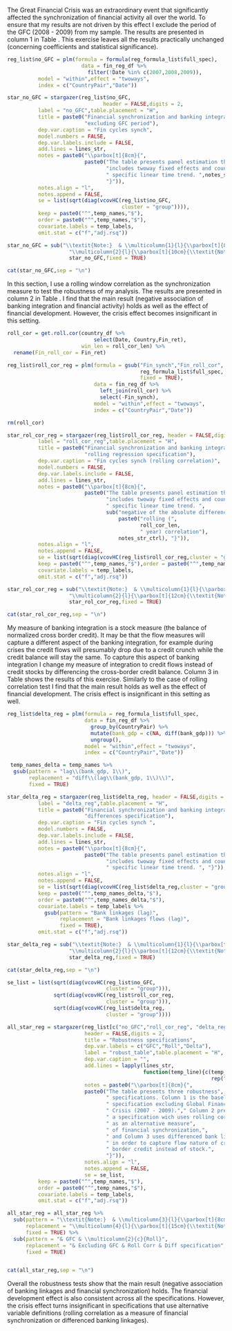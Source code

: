 \subsection{Excluding GFC}

The Great Financial Crisis was an extraordinary event that significantly
affected the synchronization of financial activity all over the world.
To ensure that my results are not driven by this effect I exclude the period
of the GFC (2008 - 2009) from my sample. The results are presented in column 1 in Table \ref{robust_table}. This exercise leaves all the results practically unchanged (concerning coefficients and statistical significance).

```r

reg_list$no_GFC = plm(formula = formula(reg_formula_list$full_spec),
                        data = fin_reg_df %>% 
                          filter(!Date %in% c(2007,2008,2009)),
          model = "within",effect = "twoways",
          index = c("CountryPair","Date"))

```


```r

star_no_GFC = stargazer(reg_list$no_GFC,
                               header = FALSE,digits = 2,
          label = "no_GFC",table.placement = "H",
          title = paste0("Financial synchronization and banking integration: ",
                         "excluding GFC period"),
          dep.var.caption = "Fin cycles synch",
          model.numbers = FALSE,
          dep.var.labels.include = FALSE,
          add.lines = lines_str,
          notes = paste0("\\parbox[t]{8cm}{",
                         paste0("The table presents panel estimation that ",
                                "includes twoway fixed effects and country-pair ",
                                " specific linear time trend. ",notes_str_ctrl,
                                "}")),
          notes.align = "l",
          notes.append = FALSE,
          se = list(sqrt(diag(vcovHC(reg_list$no_GFC,
                                     cluster = "group")))),
          keep = paste0("^",temp_names,"$"),
          order = paste0("^",temp_names,"$"),
          covariate.labels = temp_labels,
          omit.stat = c("f","adj.rsq"))

star_no_GFC = sub("\\textit{Note:}  & \\multicolumn{1}{l}{\\parbox[t]{8cm}{",
                    "\\multicolumn{2}{l}{\\parbox[t]{10cm}{\\textit{Note:} ",
                    star_no_GFC,fixed = TRUE)


```


```r

cat(star_no_GFC,sep = "\n")

```


<!-- Regression analysis rolling correlation-->

\subsection{Rolling correlation}

In this section, I use a rolling window correlation as the synchronization measure
to test the robustness of my analysis. The results are presented in column 2 in Table \ref{robust_table}. I find that the main result (negative association of banking integration and financial activity) holds as well as the effect of financial development. However, the crisis effect becomes insignificant
in this setting.

```r

roll_cor = get.roll.cor(country_df %>% 
                            select(Date, Country,Fin_ret),
                        win_len = roll_cor_len) %>% 
  rename(Fin_roll_cor = Fin_ret)

reg_list$roll_cor_reg = plm(formula = gsub("Fin_synch","Fin_roll_cor",
                                           reg_formula_list$full_spec,
                                           fixed = TRUE),
                            data = fin_reg_df %>% 
                              left_join(roll_cor) %>% 
                              select(-Fin_synch),
                            model = "within",effect = "twoways",
                            index = c("CountryPair","Date"))

rm(roll_cor)

```


```r

star_rol_cor_reg = stargazer(reg_list$roll_cor_reg, header = FALSE,digits = 2,
          label = "roll_cor_reg",table.placement = "H",
          title = paste0("Financial synchronization and banking integration: ",
                         "rolling regression specification"),
          dep.var.caption = "Fin cycles synch (rolling correlation)",
          model.numbers = FALSE,
          dep.var.labels.include = FALSE,
          add.lines = lines_str,
          notes = paste0("\\parbox[t]{8cm}{",
                         paste0("The table presents panel estimation that ",
                                "includes twoway fixed effects and country-pair ",
                                " specific linear time trend. ",
                                sub("negative of the absolute difference",
                                    paste0("rolling (",
                                           roll_cor_len,
                                           " year) correlation"),
                                    notes_str_ctrl), "}")),
          notes.align = "l",
          notes.append = FALSE,
          se = list(sqrt(diag(vcovHC(reg_list$roll_cor_reg,cluster = "group")))),
          keep = paste0("^",temp_names,"$"),order = paste0("^",temp_names,"$"),
          covariate.labels = temp_labels,
          omit.stat = c("f","adj.rsq"))

star_rol_cor_reg = sub("\\textit{Note:}  & \\multicolumn{1}{l}{\\parbox[t]{8cm}{",
                    "\\multicolumn{2}{l}{\\parbox[t]{12cm}{\\textit{Note:} ",
                    star_rol_cor_reg,fixed = TRUE)


```


```r

cat(star_rol_cor_reg,sep = "\n")

```



\subsection{Flow vs, Stock measures}

My measure of banking integration is a stock measure (the balance of normalized
cross border credit). It may be that the flow measures will capture a
different aspect of the banking integration, for example during crises the
credit flows will presumably drop due to a credit crunch while the credit
balance will stay the same. To capture this aspect of banking integration I  change my measure of integration to credit flows instead of credit stocks
by differencing the cross-border credit balance. Column 3 in Table \ref{robust_table} shows the
results of this exercise. Similarly to the case of rolling correlation test
I find that the main result holds as well as the effect of financial
development. The crisis effect is insignificant in this setting as well.

```r

reg_list$delta_reg = plm(formula = reg_formula_list$full_spec,
                         data = fin_reg_df %>% 
                           group_by(CountryPair) %>% 
                           mutate(bank_gdp = c(NA, diff(bank_gdp))) %>% 
                           ungroup(),
                         model = "within",effect = "twoways",
                         index = c("CountryPair","Date"))

```


```r


 temp_names_delta = temp_names %>% 
  gsub(pattern = "lag\\(bank_gdp, 1\\)",
       replacement = "diff\\(lag\\(bank_gdp, 1\\)\\)",
       fixed = TRUE)

star_delta_reg = stargazer(reg_list$delta_reg, header = FALSE,digits = 2,
          label = "delta_reg",table.placement = "H",
          title = paste0("Financial synchronization and banking integration: ",
                         "differences specification"),
          dep.var.caption = "Fin cycles synch ",
          model.numbers = FALSE,
          dep.var.labels.include = FALSE,
          add.lines = lines_str,
          notes = paste0("\\parbox[t]{8cm}{",
                         paste0("The table presents panel estimation that ",
                                "includes twoway fixed effects and country-pair",
                                " specific linear time trend. ", "}")),
          notes.align = "l",
          notes.append = FALSE,
          se = list(sqrt(diag(vcovHC(reg_list$delta_reg,cluster = "group")))),
          keep = paste0("^",temp_names_delta,"$"),
          order = paste0("^",temp_names_delta,"$"),
          covariate.labels = temp_labels %>% 
            gsub(pattern = "Bank linkages (lag)",
                 replacement = "Bank linkages flows (lag)",
                 fixed = TRUE),
          omit.stat = c("f","adj.rsq"))

star_delta_reg = sub("\\textit{Note:}  & \\multicolumn{1}{l}{\\parbox[t]{8cm}{",
                    "\\multicolumn{2}{l}{\\parbox[t]{12cm}{\\textit{Note:} ",
                    star_delta_reg,fixed = TRUE)


```


```r

cat(star_delta_reg,sep = "\n")

```


```r

se_list = list(sqrt(diag(vcovHC(reg_list$no_GFC,
                                cluster = "group"))),
               sqrt(diag(vcovHC(reg_list$roll_cor_reg,
                                cluster = "group"))),
               sqrt(diag(vcovHC(reg_list$delta_reg,
                                cluster = "group"))))

all_star_reg = stargazer(reg_list[c("no_GFC","roll_cor_reg", "delta_reg")],
                         header = FALSE,digits = 2,
                         title = "Robustness specifications",
                         dep.var.labels = c("GFC","Roll","Delta"),
                         label = "robust_table",table.placement = "H",
                         dep.var.caption = "",
                         add.lines = lapply(lines_str,
                                            function(temp_line){c(temp_line,
                                                                  rep("Yes",2))}),
                         notes = paste0("\\parbox[t]{8cm}{",
                         paste0("The table presents three robustness",
                                " specifications. Column 1 is the baseline",
                                " specification excluding Global Financial",
                                " Crisis (2007 - 2009)."," Column 2 presents",
                                " a specification wich uses rolling correlation",
                                " as an alternative measure",
                                " of financial synchronization,",
                                " and Column 3 uses differenced bank linkages",
                                " in order to capture flow nature of cross",
                                " border credit instead of stock.",
                                "}")),
                         notes.align = "l",
                         notes.append = FALSE,
                         se = se_list,
          keep = paste0("^",temp_names,"$"),
          order = paste0("^",temp_names,"$"),
          covariate.labels = temp_labels,
          omit.stat = c("f","adj.rsq"))

all_star_reg = all_star_reg %>% 
  sub(pattern = "\\textit{Note:}  & \\multicolumn{3}{l}{\\parbox[t]{8cm}{",
      replacement = "\\multicolumn{4}{l}{\\parbox[t]{15cm}{\\textit{Note:} ",
      fixed = TRUE) %>% 
  sub(pattern = "& GFC & \\multicolumn{2}{c}{Roll}",
      replacement = "& Excluding GFC & Roll Corr & Diff specification",
      fixed = TRUE)



```


```r

cat(all_star_reg,sep = "\n")

```

Overall the robustness tests show that the main result (negative association of banking linkages and financial synchronization) holds. The financial development
effect is also consistent across all the specifications. However, the crisis
effect turns insignificant in specifications that use alternative variable definitions (rolling correlation as a measure of financial synchronization or differenced banking linkages).

